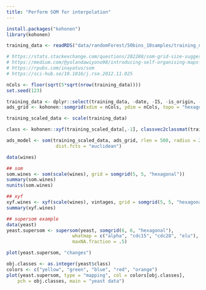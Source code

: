 ```yaml
---
title: "Perform SOM for interpolation"
---
```



```R
install.packages("kohonen")
library(kohonen)
```

```R
training_data <- readRDS("data/randomForest/50bins_10samples/training_data_daily.rds")
```


```R
# https://stats.stackexchange.com/questions/282288/som-grid-size-suggested-by-vesanto
# https://medium.com/@yolandawiyono98/introducing-self-organising-maps-som-2b6af3e9b0ff
# https://rpubs.com/inayatus/som
# https://sci-hub.se/10.1016/j.rse.2012.11.025

nCols <- floor(sqrt(5*sqrt(nrow(training_data))))
set.seed(123)

training_data <- dplyr::select(training_data, -date, -IS, -is_origin, -julianDay)
ads_grid <- kohonen::somgrid(xdim = nCols, ydim = nCols, topo = "hexagonal")

training_scaled_data <- scale(training_data)

class <- kohonen::xyf(training_scaled_data[,-1], classvec2classmat(training_scaled_data[,1]), ads_grid, rlen = 500)

ads_model <- som(training_scaled_data, ads_grid, rlen = 500, radius = 2.5, keep.data = TRUE,
                  dist.fcts = "euclidean")
```


```R
data(wines)

## som
som.wines <- som(scale(wines), grid = somgrid(5, 5, "hexagonal"))
summary(som.wines)
nunits(som.wines)

## xyf
xyf.wines <- xyf(scale(wines), vintages, grid = somgrid(5, 5, "hexagonal"))
summary(xyf.wines)

## supersom example
data(yeast)
yeast.supersom <- supersom(yeast, somgrid(6, 6, "hexagonal"),
                        whatmap = c("alpha", "cdc15", "cdc28", "elu"),
                        maxNA.fraction = .5)

plot(yeast.supersom, "changes")

obj.classes <- as.integer(yeast$class)
colors <- c("yellow", "green", "blue", "red", "orange")
plot(yeast.supersom, type = "mapping", col = colors[obj.classes],
    pch = obj.classes, main = "yeast data")
```